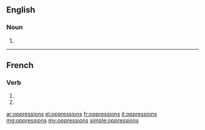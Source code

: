 ==English==

===Noun===
{{head|en|noun plural form}}

# {{plural of|oppression|lang=en}}

----

==French==

===Verb===
{{fr-verb-form}}

# {{inflection of|oppresser||1|p|impf|indc|lang=fr}}
# {{inflection of|oppresser||1|p|pres|subj|lang=fr}}

[[ar:oppressions]]
[[el:oppressions]]
[[fr:oppressions]]
[[it:oppressions]]
[[mg:oppressions]]
[[my:oppressions]]
[[simple:oppressions]]